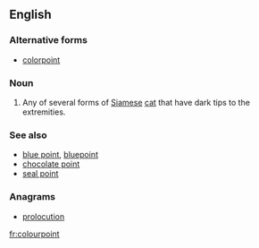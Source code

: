 ==English==

===Alternative forms===
*[[colorpoint]]

===Noun===
{{en-noun}}

# Any of several forms of [[Siamese]] [[cat]] that have dark tips to the extremities.

===See also===
*[[blue point]], [[bluepoint]]
*[[chocolate point]]
*[[seal point]]

===Anagrams===
* [[prolocution#English|prolocution]]

[[fr:colourpoint]]